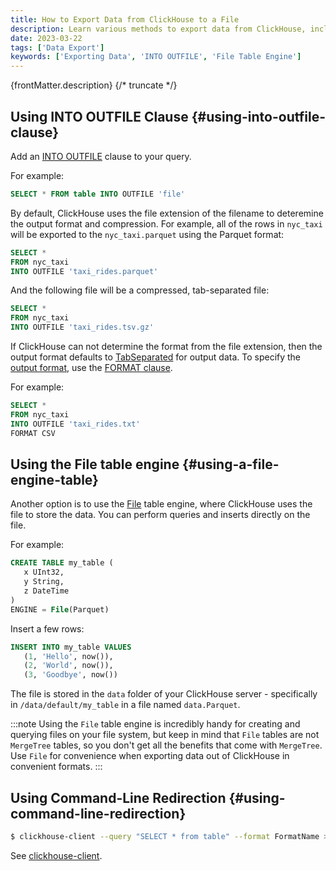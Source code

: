 ```yaml
---
title: How to Export Data from ClickHouse to a File
description: Learn various methods to export data from ClickHouse, including `INTO OUTFILE`, the File table engine, and command-line redirection.
date: 2023-03-22
tags: ['Data Export']
keywords: ['Exporting Data', 'INTO OUTFILE', 'File Table Engine']
---
```


{frontMatter.description}
{/* truncate */}

## Using INTO OUTFILE Clause {#using-into-outfile-clause}

Add an [INTO OUTFILE](https://clickhouse.com/docs/en/sql-reference/statements/select/into-outfile) clause to your query.

For example:

``` sql
SELECT * FROM table INTO OUTFILE 'file'
```

By default, ClickHouse uses the file extension of the filename to deteremine the output format and compression. For example, all of the rows in `nyc_taxi` will be exported to the `nyc_taxi.parquet` using the Parquet format:

``` sql
SELECT *
FROM nyc_taxi
INTO OUTFILE 'taxi_rides.parquet'
```

And the following file will be a compressed, tab-separated file:

``` sql
SELECT *
FROM nyc_taxi
INTO OUTFILE 'taxi_rides.tsv.gz'
```

If ClickHouse can not determine the format from the file extension, then the output format defaults to [TabSeparated](https://clickhouse.com/docs/en/interfaces/formats) for output data. To specify the [output format](https://clickhouse.com/docs/en/interfaces/formats), use the [FORMAT clause](https://clickhouse.com/docs/en/sql-reference/statements/select/format).

For example:

``` sql
SELECT *
FROM nyc_taxi
INTO OUTFILE 'taxi_rides.txt'
FORMAT CSV
```

## Using the File table engine {#using-a-file-engine-table}

Another option is to use the [File](https://clickhouse.com/docs/en/engines/table-engines/special/file) table engine, where ClickHouse uses the file to store the data. You can perform queries and inserts directly on the file.

For example:

```sql
CREATE TABLE my_table (
   x UInt32,
   y String,
   z DateTime
)
ENGINE = File(Parquet)
```

Insert a few rows:

```sql
INSERT INTO my_table VALUES
   (1, 'Hello', now()),
   (2, 'World', now()),
   (3, 'Goodbye', now())
```

The file is stored in the `data` folder of your ClickHouse server - specifically in `/data/default/my_table` in a file named `data.Parquet`.

:::note
Using the `File` table engine is incredibly handy for creating and querying files on your file system, but keep in mind that `File` tables are not `MergeTree` tables, so you don't get all the benefits that come with `MergeTree`. Use `File` for convenience when exporting data out of ClickHouse in convenient formats.
:::

## Using Command-Line Redirection {#using-command-line-redirection}

``` bash
$ clickhouse-client --query "SELECT * from table" --format FormatName > result.txt
```

See [clickhouse-client](https://clickhouse.com/docs/en/interfaces/cli).
